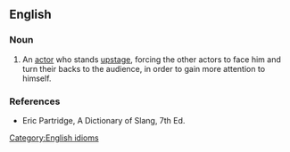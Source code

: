 ==English==

===Noun===
{{en-noun|head=[[back-cloth]] [[star]]}}

# An [[actor]] who stands [[upstage]], forcing the other actors to face him and turn their backs to the audience, in order to gain more attention to himself.

===References===
* Eric Partridge, A Dictionary of Slang, 7th Ed.

[[Category:English idioms]]